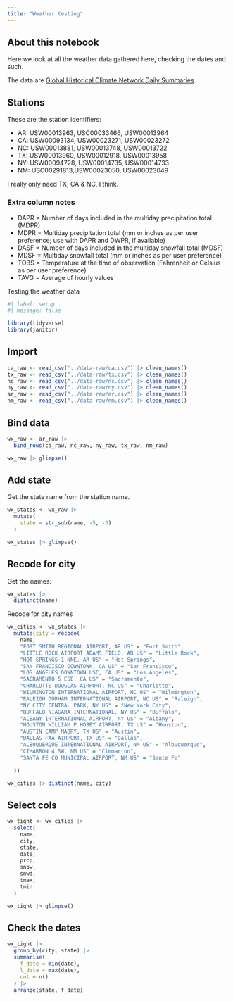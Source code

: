 ```yaml
---
title: "Weather testing"
---
```


## About this notebook

Here we look at all the weather data gathered here, checking the dates and such.

The data are [Global Historical Climate Network Daily Summaries](https://www.ncei.noaa.gov/cdo-web/search?datasetid=GHCND).

## Stations

These are the station identifiers:

- AR: USW00013963, USC00033466, USW00013964
- CA: USW00093134, USW00023271, USW00023272
- NC: USW00013881, USW00013748, USW00013722
- TX: USW00013960, USW00012918, USW00013958
- NY: USW00094728, USW00014735, USW00014733
- NM: USC00291813,USW00023050, USW00023049

I really only need TX, CA & NC, I think.

### Extra column notes

- DAPR = Number of days included in the multiday precipitation total (MDPR)
- MDPR = Multiday precipitation total (mm or inches as per user preference; use with DAPR and DWPR, if available)
- DASF = Number of days included in the multiday snowfall total (MDSF)
- MDSF = Multiday snowfall total (mm or inches as per user preference)
- TOBS = Temperature at the time of observation (Fahrenheit or Celsius as per user preference)
- TAVG = Average of hourly values

Testing the weather data

```r
#| label: setup
#| message: false

library(tidyverse)
library(janitor)
```

## Import

```r
ca_raw <- read_csv("../data-raw/ca.csv") |> clean_names()
tx_raw <- read_csv("../data-raw/tx.csv") |> clean_names()
nc_raw <- read_csv("../data-raw/nc.csv") |> clean_names()
ny_raw <- read_csv("../data-raw/ny.csv") |> clean_names()
ar_raw <- read_csv("../data-raw/ar.csv") |> clean_names()
nm_raw <- read_csv("../data-raw/nm.csv") |> clean_names()
```

## Bind data

```r
wx_raw <- ar_raw |> 
  bind_rows(ca_raw, nc_raw, ny_raw, tx_raw, nm_raw)

wx_raw |> glimpse()
```

## Add state

Get the state name from the station name.

```r
wx_states <- wx_raw |> 
  mutate(
    state = str_sub(name, -5, -3)
  )

wx_states |> glimpse()
```

## Recode for city

Get the names:

```r
wx_states |> 
  distinct(name)
```

Recode for city names

```r
wx_cities <- wx_states |> 
  mutate(city = recode(
    name,
    "FORT SMITH REGIONAL AIRPORT, AR US" = "Fort Smith",
    "LITTLE ROCK AIRPORT ADAMS FIELD, AR US" = "Little Rock",
    "HOT SPRINGS 1 NNE, AR US" = "Hot Springs",
    "SAN FRANCISCO DOWNTOWN, CA US" = "San Francisco",
    "LOS ANGELES DOWNTOWN USC, CA US" = "Los Angeles",
    "SACRAMENTO 5 ESE, CA US" = "Sacramento",
    "CHARLOTTE DOUGLAS AIRPORT, NC US" = "Charlotte",
    "WILMINGTON INTERNATIONAL AIRPORT, NC US" = "Wilmington",
    "RALEIGH DURHAM INTERNATIONAL AIRPORT, NC US" = "Raleigh",
    "NY CITY CENTRAL PARK, NY US" = "New York City",
    "BUFFALO NIAGARA INTERNATIONAL, NY US" = "Buffalo",
    "ALBANY INTERNATIONAL AIRPORT, NY US" = "Albany",
    "HOUSTON WILLIAM P HOBBY AIRPORT, TX US" = "Houston",
    "AUSTIN CAMP MABRY, TX US" = "Austin",
    "DALLAS FAA AIRPORT, TX US" = "Dallas",
    "ALBUQUERQUE INTERNATIONAL AIRPORT, NM US" = "Albuquerque",
    "CIMARRON 4 SW, NM US" = "Cimmarron",
    "SANTA FE CO MUNICIPAL AIRPORT, NM US" = "Sante Fe"

  ))

wx_cities |> distinct(name, city)
```



## Select cols

```r
wx_tight <- wx_cities |> 
  select(
    name,
    city,
    state,
    date,
    prcp,
    snow,
    snwd,
    tmax,
    tmin
  )

wx_tight |> glimpse()
```

## Check the dates

```r
wx_tight |> 
  group_by(city, state) |> 
  summarise(
    f_date = min(date),
    l_date = max(date),
    cnt = n()
  ) |> 
  arrange(state, f_date)
```

